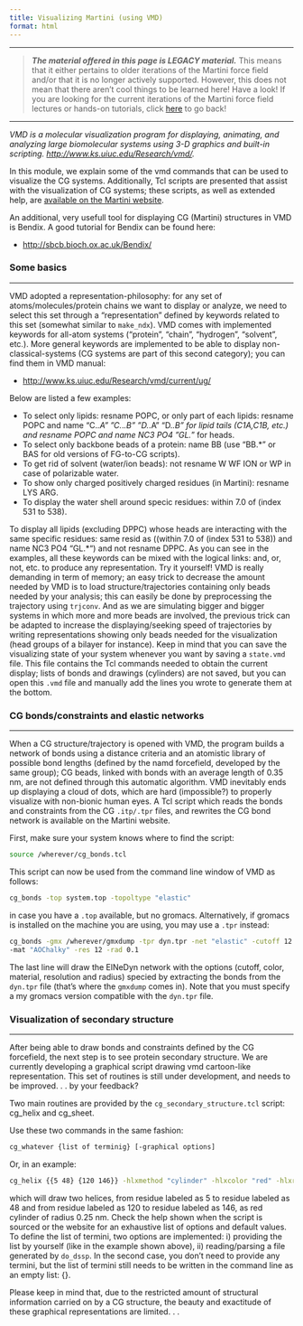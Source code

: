 ```yaml
---
title: Visualizing Martini (using VMD)
format: html
---
```


***
> **_The material offered in this page is LEGACY material._** This means that it either pertains to older iterations of the Martini force field and/or that it is no longer actively supported. However, this does not mean that there aren't cool things to be learned here! Have a look!
If you are looking for the current iterations of the Martini force field lectures or hands-on tutorials, click [here](../../index.qmd) to go back!

***

*VMD is a molecular visualization program for displaying, animating, and analyzing large biomolecular systems using 3-D graphics and built-in scripting. [http://www.ks.uiuc.edu/Research/vmd/](http://www.ks.uiuc.edu/Research/vmd/).*

In this module, we explain some of the vmd commands that can be used to visualize the CG systems. Additionally, Tcl scripts are presented that assist with the visualization of CG systems; these scripts, as well as extended help, are [available on the Martini website](../../../downloads/tools/visualization.qmd).

An additional, very usefull tool for displaying CG (Martini) structures in VMD is Bendix. A good tutorial for Bendix can be found here:

- [http://sbcb.bioch.ox.ac.uk/Bendix/](http://sbcb.bioch.ox.ac.uk/Bendix/)

### Some basics
<hr>

VMD adopted a representation-philosophy: for any set of atoms/molecules/protein chains we want to display or analyze, we need to select this set through a "representation" defined by keywords related to this set (somewhat similar to `make_ndx`). VMD comes with implemented keywords for all-atom systems ("protein", "chain", "hydrogen", "solvent", etc.). More general keywords are implemented to be able to display non-classical-systems (CG systems are part of this second category); you can find them in VMD manual:

- [http://www.ks.uiuc.edu/Research/vmd/current/ug/](http://www.ks.uiuc.edu/Research/vmd/current/ug/)

Below are listed a few examples:

- To select only lipids: resname POPC, or only part of each lipids: resname POPC and name "C.*.A" "C.*.*.B" "D.*.A" "D.*.B" for lipid tails (C1A,C1B, etc.) and resname POPC and name NC3 PO4 "GL.*" for heads.
- To select only backbone beads of a protein: name BB (use "BB.*" or BAS for old versions of FG-to-CG scripts).
- To get rid of solvent (water/ion beads): not resname W WF ION or WP in case of polarizable water.
- To show only charged positively charged residues (in Martini): resname LYS ARG.
- To display the water shell around specic residues: within 7.0 of (index 531 to 538).

To display all lipids (excluding DPPC) whose heads are interacting with the same specific residues: same resid as ((within 7.0 of (index 531 to 538)) and name NC3 PO4 "GL.*") and not resname DPPC.
As you can see in the examples, all these keywords can be mixed with the logical links: and, or, not, etc. to produce any representation. Try it yourself! VMD is really demanding in term of memory; an easy trick to decrease the amount needed by VMD is to load structure/trajectories containing only beads needed by your analysis; this can easily be done by preprocessing the trajectory using `trjconv`. And as we are simulating bigger and bigger systems in which more and more beads are involved, the previous trick can be adapted to increase the displaying/seeking speed of trajectories by writing representations showing only beads needed for the visualization (head groups of a bilayer for instance). Keep in mind that you can save the visualizing state of your system whenever you want by saving a `state.vmd` file. This file contains the Tcl commands needed to obtain the current display; lists of bonds and drawings (cylinders) are not saved, but you can open this `.vmd` file and manually add the lines you wrote to generate them at the bottom.

### CG bonds/constraints and elastic networks
<hr>

When a CG structure/trajectory is opened with VMD, the program builds a network of bonds using a distance criteria and an atomistic library of possible bond lengths (defined by the namd forcefield, developed by the same group); CG beads, linked with bonds with an average length of 0.35 nm, are not defined through this automatic algorithm. VMD inevitably ends up displaying a cloud of dots, which are hard (impossible?) to properly visualize with non-bionic human eyes. A Tcl script which reads the bonds and constraints from the CG `.itp/.tpr` files, and rewrites the CG bond network is available on the Martini website.

First, make sure your system knows where to find the script:

``` bash
source /wherever/cg_bonds.tcl
```

This script can now be used from the command line window of VMD as follows:

``` bash
cg_bonds -top system.top -topoltype "elastic"
```

in case you have a `.top` available, but no gromacs. Alternatively, if gromacs is installed on the machine you are using, you may use a `.tpr` instead:

``` bash
cg_bonds -gmx /wherever/gmxdump -tpr dyn.tpr -net "elastic" -cutoff 12.0 -color "orange"
-mat "AOChalky" -res 12 -rad 0.1
```

The last line will draw the ElNeDyn network with the options (cutoff, color, material, resolution and radius) specied by extracting the bonds from the `dyn.tpr` file (that's where the `gmxdump` comes in). Note that you must specify a my gromacs version compatible with the `dyn.tpr` file.

### Visualization of secondary structure
<hr>

After being able to draw bonds and constraints defined by the CG forcefield, the next step is to see protein secondary structure. We are currently developing a graphical script drawing vmd cartoon-like representation. This set of routines is still under development, and needs to be improved. . . by your feedback?

Two main routines are provided by the `cg_secondary_structure.tcl` script: cg_helix and cg_sheet.

Use these two commands in the same fashion:

``` bash
cg_whatever {list of terminig} [-graphical options]
```

Or, in an example:

``` bash
cg_helix {{5 48} {120 146}} -hlxmethod "cylinder" -hlxcolor "red" -hlxrad 2.5
```

which will draw two helices, from residue labeled as 5 to residue labeled as 48 and from residue labeled as 120 to residue labeled as 146, as red cylinder of radius 0.25 nm. Check the help shown when the script is sourced or the website for an exhaustive list of options and default values. To define the list of termini, two options are implemented: i) providing the list by yourself (like in the example shown above), ii) reading/parsing a file generated by `do_dssp`. In the second case, you don't need to provide any termini, but the list of termini still needs to be written in the command line as an empty list: {}.

Please keep in mind that, due to the restricted amount of structural information carried on by a CG structure, the beauty and exactitude of these graphical representations are limited. . .
